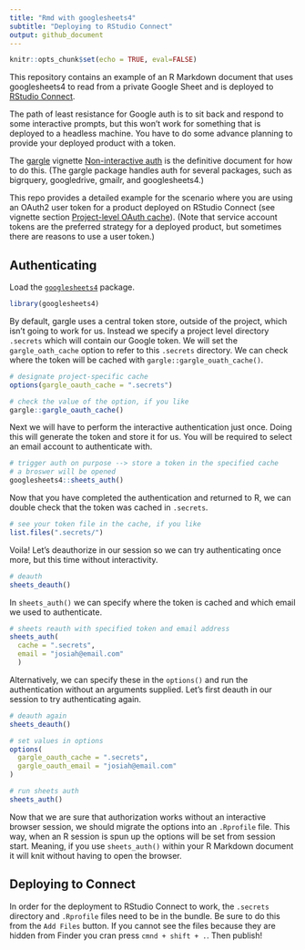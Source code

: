 ```yaml
---
title: "Rmd with googlesheets4"
subtitle: "Deploying to RStudio Connect"
output: github_document
---
```


```r
knitr::opts_chunk$set(echo = TRUE, eval=FALSE)
```

This repository contains an example of an R Markdown document that uses googlesheets4 to read from a private Google Sheet and is deployed to [RStudio Connect](https://rstudio.com/products/connect/).

The path of least resistance for Google auth is to sit back and respond to some interactive prompts, but this won't work for something that is deployed to a headless machine. You have to do some advance planning to provide your deployed product with a token.

The [gargle](https://gargle.r-lib.org/) vignette [Non-interactive auth](https://gargle.r-lib.org/articles/non-interactive-auth.html) is the definitive document for how to do this. (The gargle package handles auth for several packages, such as bigrquery, googledrive, gmailr, and googlesheets4.)

This repo provides a detailed example for the scenario where you are using an OAuth2 user token for a product deployed on RStudio Connect (see vignette section [Project-level OAuth cache](https://gargle.r-lib.org/articles/non-interactive-auth.html#project-level-oauth-cache)). (Note that service account tokens are the preferred strategy for a deployed product, but sometimes there are reasons to use a user token.)

## Authenticating 

Load the [`googlesheets4`](https://googlesheets4.tidyverse.org/) package. 

```r
library(googlesheets4)
```

By default, gargle uses a central token store, outside of the project, which isn't going to work for us. Instead we specify a project level directory `.secrets` which will contain our Google token. We will set the `gargle_oath_cache` option to refer to this `.secrets` directory. We can check where the token will be cached with `gargle::gargle_ouath_cache()`.


```r
# designate project-specific cache
options(gargle_oauth_cache = ".secrets")

# check the value of the option, if you like
gargle::gargle_oauth_cache()
```

Next we will have to perform the interactive authentication just once. Doing this will generate the token and store it for us. You will be required to select an email account to authenticate with. 

```r
# trigger auth on purpose --> store a token in the specified cache
# a broswer will be opened
googlesheets4::sheets_auth()
```

Now that you have completed the authentication and returned to R, we can double check that the token was cached in `.secrets`.

```r
# see your token file in the cache, if you like
list.files(".secrets/")
```

Voila! Let's deauthorize in our session so we can try authenticating once more, but this time without interactivity. 

```r
# deauth
sheets_deauth()
```

In `sheets_auth()` we can specify where the token is cached and which email we used to authenticate.

```r
# sheets reauth with specified token and email address
sheets_auth(
  cache = ".secrets",
  email = "josiah@email.com"
  )
```


Alternatively, we can specify these in the `options()` and run the authentication without an arguments supplied. Let's first deauth in our session to try authenticating again.

```r
# deauth again
sheets_deauth()

# set values in options
options(
  gargle_oauth_cache = ".secrets",
  gargle_oauth_email = "josiah@email.com"
)

# run sheets auth
sheets_auth()
```

Now that we are sure that authorization works without an interactive browser session, we should migrate the options into an `.Rprofile` file. This way, when an R session is spun up the options will be set from session start. Meaning, if you use `sheets_auth()` within your R Markdown document it will knit without having to open the browser.

## Deploying to Connect

In order for the deployment to RStudio Connect to work, the `.secrets` directory and `.Rprofile` files need to be in the bundle. Be sure to do this from the `Add Files` button. If you cannot see the files because they are hidden from Finder you cran press `cmnd + shift + .`. Then publish!


